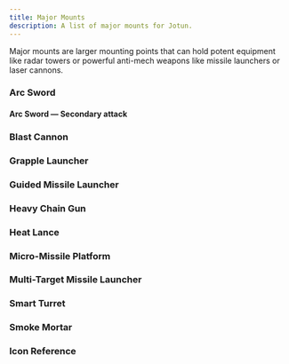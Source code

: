 ```yaml
---
title: Major Mounts
description: A list of major mounts for Jotun.
---
```



Major mounts are larger mounting points that can hold potent equipment like radar towers or powerful anti-mech weapons like missile launchers or laser cannons.

### Arc Sword

<MountBlock
    tags="Major Melee, Kinetic"
    threat="3"
    attack="2d8"
    details="You lose 1 main mount to install this mount."
    details2="You can spend power to perform a secondary attack with this weapon. The stats of the secondary attack are found below."
    description="The experimental DTM-01 Arc Sword is an anti-mech, anti-personnel weapon manufactured through a partnership between Dretyl and Tammen Armory. It is a massive melee weapon with its own power supply that the jotun can use to send out waves of electricity." />

#### Arc Sword — Secondary attack

<MountBlock
    tags="Major Melee, Energy, AP, Charged"
    line="4"
    attack="1d4"
    details="Charge 1: Required to perform this secondary attack. Any target that takes damage is slowed until the end of their next turn.
    Charge 2: Increase damage to 1d8 and line to 8. Any target that takes damage is immobilized and impaired until the end of their next turn."
    description="When the arc sword is charged it emits a powerful arc of electricity. Mechs struck by the lightning are damaged and slowed." />

### Blast Cannon

<MountBlock
    tags="Major Cannon, Explosive, Arcing, Loading, Limited 4"
    range="16"
    blast="2"
    attack="2d8"
    details="Attacks made with this weapon are rolled at the start of your next turn."
    description="The SC-515 Blast Cannon is an anti-mech, anti-personnel weapon manufactured by Sarm Armory. An upscaled version of a conventional mortar, this cannon excels at firing upwards and over obstacles. The attack can be avoided due to this travel time, but slower forces will still be caught in its massive blast. Firing this weapon always triggers a 'DANGER CLOSE' warning on friendly Pilot HUDs. It deploys with limited ammo in the field." />

### Grapple Launcher

<MountBlock
    tags="Major Launcher, Kinetic, AP"
    range="6"
    attack="1d4 or 1d6 with lock on"
    details="When you hit with this weapon, you make a grapple check. If you grapple them and you weigh less than the target, you can spend 1 power to pull yourself up to 6 hexes towards the figure. If you grapple them and you weigh more than the target, you can spend 1 power to pull the target up to 6 hexes towards you."
    description="The TL-33 Grapple Launcher is an anti-mech weapon manufactured by Tammen Armory. It is typically mounted on a shoulder and is capable of launching an armor-piercing harpoon. The harpoon's barb will make it difficult to pull out of a target. Heavy motor emplacements throughout the mech allow the grapple launcher to reel in lighter targets or pull the wielding Jotun closer to a harpooned target." />

### Guided Missile Launcher

<MountBlock
    tags="Major Launcher, Explosive, Loading"
    range="SPECIAL"
    blast="1"
    attack="2d8 or 2d10 with lock on"
    details="When fired, the missile travels 2 hexes in a straight line. Spend 1 power to move the missile up to 8 hexes, in any path you choose. If the missile collides with any object, it explodes. If the missile hasn't exploded and you do not spend power to move the missile on your turn, then it falls inert."
    description="The SL-71 Guided Missile Launcher is an anti-mech weapon manufactured by Sarm Armory. Firing the missile takes little effort as it eschews a targeting system. As a result, it does not automatically track any targets, but experienced Jotun Pilots can guide the missile manually with a HUD-link camera. This allows for complete control of the flight path, but an occupied Pilot may be unable to perform the guidance, leading to a disastrous effect." />

### Heavy Chain Gun

<MountBlock
    tags="Major Rifle, Kinetic, Reliable 5, Heat +1"
    range="6"
    attack="2d8"
    details="You cannot attack with this gun unless its activated. Spend 1 power to activate or deactivate this gun. Once activated, the gun cannot be attacked with until your next turn. If the gun is active and you did not activate it this turn, you must deactivate it or attack with it. Failure to do so disables the mount until a full repair and you take d6 AP damage."
    description="The TH-59 Heavy Chain Gun is an anti-mech, anti-personnel weapon manufactured by Tammen Armory. It can be mounted on an arm or shoulder and is capable of dispensing more rounds downrange than any other Jotun weapon. The gun takes some time to spin up to full speed and will fire its maximum fire-rate after a few seconds. Continuous, concentrated fire is incredibly effective against armor and structures." />

### Heat Lance

<MountBlock
    tags="Major Rifle, Energy, Heat +2"
    line="12"
    attack="2d6"
    details="Take 2 heat to increase range by +8 and add AP."
    description="The VL-565 Heat Lance is an anti-mech weapon manufactured by Volgor Armory. It is typically mounted on a shoulder and is capable of charging and releasing a thin, concentrated laser beam. The beam will travel through mechs and other objects until it hits something it cannot pierce. If a Pilot is willing to increase their mech's heat and energy consumption, the beam can pierce armor." />

### Micro-Missile Platform

<MountBlock
    tags="Major Launcher, Explosive, Seeking, Knockback 4, Limited 1"
    burst="3"
    attack="6d6"
    details="You must make a 3d6 attack roll against yourself when you fire this weapon."
    description="The HP-292 Micro-Missile Platform is an anti-mech, anti-personnel weapon manufactured by Hadrago Armory. First developed as a weapon of a last resort when surrounded by enemy forces, this platform launches over a thousand micro-missiles that automatically track nearby movement and strike their target, pushing them back. Firing this weapon always triggers a 'DANGER CLOSE' warning on friendly Pilot HUDs. It can only be fired once per deployment." />

### Multi-Target Missile Launcher

<MountBlock
    tags="Major Launcher, Explosive, Loading, Seeking, Reliable 2, Limited 4"
    range="10"
    attack="1d4 or 1d6 with lock on"
    details="Can target up to 6 different targets with one attack. Targeting the same target with multiple missiles combines attack rolls. ex: attacking 3 targets you could send 4 missiles to one target and roll 4d4."
    description="The SL-423 Multi-Target Missile Launcher is an anti-mech, anti-personnel weapon manufactured by Sarm Armory. Each missile from a pod can target a unique individual on the Pilot HUD. This weapon can eliminate personnel troops spread out across a battlefield or concentrate on a single target to devastating effect. It deploys with limited ammo in the field." />

### Smart Turret

<MountBlock
    tags="Major Rifle, Kinetic, Reliable 1"
    range="12"
    attack="1d4"
    details="You can attack with this gun once per round for 0 power."
    description="The TD-14 Smart Turret is an anti-mech, anti-personnel, auto-tracking weapon made as a joint venture between Tammen and Dretyl Armory. Dretyl provides the processing unit and HUD-uplink that controls the flight path of each round fired. The turret has a slow fire rate and its caliber is only capable of piercing light mech armor." />

### Smoke Mortar

<MountBlock
    tags="Major Cannon, Arcing, Loading"
    range="20"
    blast="2"
    attack="NA"
    details="The smoke blocks line of sight and characters in the smoke have concealment. If the smoke takes fire damage, then it ignites and becomes a zone of fire. Any character that starts their turn in the zone or enters a hex in the zone takes 1 fire damage."
    description="The HC-87 Smoke Cannon is a unique weapon manufactured by Hadrago Armory. Firing the cannon will blanket a large area in thick smoke that obscures vision. If the smoke is struck by an incendiary weapon, it will combust, leaving a blanketed area of fire that melts through mech armor. Firing this weapon always triggers a 'DANGER CLOSE' warning on friendly Pilot HUDs." />

### Icon Reference

<MountBlock
    tags="Tag 1, Tag 2, Tag 3"
    range="Range"
    blast="Blast"
    burst="Burst"
    line="Line"
    threat="Threat"
    attack="Attack"
    flame="Flame"
    heat="Heat"
    description="The above icons are used as shorthand to describe the effects of a mount. Range, blast, line, and threat are all used for determining range of effect. Attack, flame, and heat are types of attacks usually involving a dice value like 'd6'." />